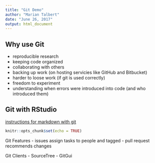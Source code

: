 ```yaml
---
title: "Git Demo"
author: "Marian Talbert"
date: "June 26, 2017"
output: html_document
---
```

## Why use Git
- reproducible research
- keeping code organized
- collaborating with others
- backing up work (on hosting servicies like GitHub and Bitbucket)
- harder to loose work (if git is used correctly)
- freedom to experiment 
- understanding when errors were introduced into code (and who introduced them)

## Git with RStudio
[instructions for markdown with git](https://support.rstudio.com/hc/en-us/articles/200532077?version=0.99.903&mode=desktop)

```r
knitr::opts_chunk$set(echo = TRUE)
```


Git Features 
 - issues assign tasks to people and tagged
 - pull request recommends changes 

Git Clients 
- SourceTree
- GitGui
